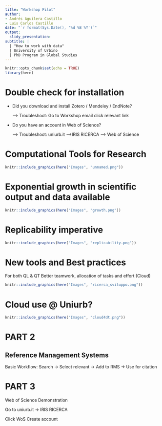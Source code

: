 ```yaml
---
title: "Workshop Pilot"
author:
- Andrés Aguilera Castillo
- Luis Carlos Castillo
date: "`r format(Sys.Date(), '%d %B %Y')`"
output:
  slidy_presentation:
subtitle: |
  | "How to work with data"
  | University of Urbino
  | PhD Program in Global Studies
---
```


```r
knitr::opts_chunk$set(echo = TRUE)
library(here)
```

# Double check for installation

-   Did you download and install Zotero / Mendeley / EndNote?

    --> Troubleshoot: Go to Workshop email click relevant link

-   Do you have an account in Web of Science?

    --> Troubleshoot: uniurb.it -->IRIS RICERCA --> Web of Science




# Computational Tools for Research

```r
knitr::include_graphics(here("Images", "unnamed.png"))
```

# Exponential growth in scientific output and data available

```r
knitr::include_graphics(here("Images", "growth.png"))
```


# Replicability imperative

```r
knitr::include_graphics(here("Images", "replicability.png"))

```

# New tools and Best practices 
For both QL & QT 
Better teamwork, allocation of tasks and effort (Cloud)

```r
knitr::include_graphics(here("Images", "ricerca_sviluppo.png"))

```


# Cloud use @ Uniurb?

```r
knitr::include_graphics(here("Images", "cloud4dt.png"))

```

# PART 2
## Reference Management Systems

Basic Workflow: Search -> Select relevant -> Add to RMS -> Use for citation


# PART 3
Web of Science Demonstration

Go to uniurb.it -\> IRIS RICERCA

Click WoS Create account

